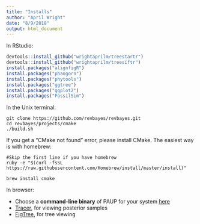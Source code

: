 ```yaml
---
title: "Installs"
author: "April Wright"
date: "8/9/2018"
output: html_document
---
```

In RStudio:

```r
devtools::install_github("wrightaprilm/treestartr")
devtools::install_github("wrightaprilm/treesiftr")
install.packages("alignfigR")
install.packages("phangorn")
install.packages("phytools")
install.packages("ggtree")
install.packages("ggplot2")
install.packages("FossilSim")
```

In the Unix terminal:

```unix
git clone https://github.com/revbayes/revbayes.git
cd revbayes/projects/cmake
./build.sh
```

If you get a "CMake not found" error, please install CMake. The easiest way is with homebrew:

```unix
#Skip the first line if you have homebrew
ruby -e "$(curl -fsSL https://raw.githubusercontent.com/Homebrew/install/master/install)" 

brew install cmake

```

In browser: 

- Choose a __command-line binary__ of PAUP for your system [here](http://phylosolutions.com/paup-test/)
- [Tracer](http://tree.bio.ed.ac.uk/software/tracer/), for viewing posterior samples 
- [FigTree](http://tree.bio.ed.ac.uk/software/figtree/), for tree viewing
